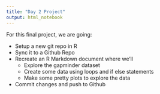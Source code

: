 ```yaml
---
title: "Day 2 Project"
output: html_notebook
---
```


For this final project, we are going:  

* Setup a new git repo in R
* Sync it to a Github Repo
* Recreate an R Markdown document where we'll 
    + Explore the gapminder dataset
    + Create some data using loops and if else statements
    + Make some pretty plots to explore the data
* Commit changes and push to Github